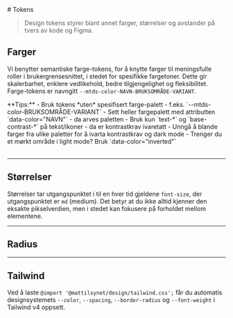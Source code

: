 

<Meta title="Designsystem/Tokens" />
# Tokens

> Design tokens styrer blant annet farger, størrelser og avstander på tvers av kode og Figma. 

<JumpTo />

## Farger
Vi benytter semantiske farge-tokens, for å knytte farger til meningsfulle roller i brukergrensesnittet, i stedet for spesifikke fargetoner.
Dette gir skalerbarhet, enklere vedlikehold, bedre tilgjengelighet og fleksibilitet.
Farge-tokens er navngitt `--mtds-color-NAVN-BRUKSOMRÅDE-VARIANT`.

<div className={styles.alert} data-color="success">
**Tips:**
- Bruk tokens *uten* spesifisert farge-palett - f.eks. `--mtds-color-BRUKSOMRÅDE-VARIANT`
- Sett heller fargepalett med attributten `data-color="NAVN"` - da arves paletten
- Bruk kun `text-*` og `base-contrast-*` på tekst/ikoner - da er kontrastkrav ivaretatt
- Unngå å blande farger fra ulike paletter for å ivarta kontrastkrav og dark mode
- Trenger du et mørkt område i light mode? Bruk `data-color="inverted"`
</div>
<br />
<Colors />

<hr className={styles.divider} style={{ marginBlock: 60 }} />

## Størrelser
Størrelser tar utgangspunktet i til en hver tid gjeldene `font-size`, der utgangspunktet er `md` (medium).
Det betyr at du ikke alltid kjenner den eksakte pikselverdien, men i stedet kan fokusere på forholdet mellom elementene.
<Sizes />

<hr className={styles.divider} style={{ marginBlock: 60 }} />

## Radius
<Radius />

<hr className={styles.divider} style={{ marginBlock: 60 }} />

## Tailwind
Ved å laste `@import '@mattilsynet/design/tailwind.css';` får du automatis designsystemets `--color`, `--spacing`, `--border-radius` og `--font-weight` i Tailwind v4 oppsett.

